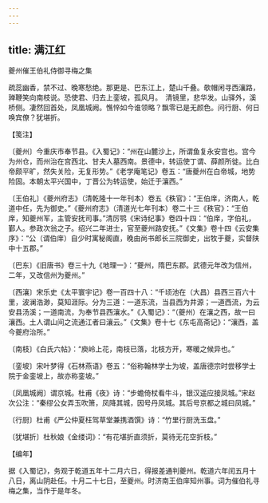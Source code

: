 ```yaml
---
---
---
```

title: 满江红
---



夔州催王伯礼侍御寻梅之集





疏蕊幽香，禁不过、晚寒愁绝。那更是、巴东江上，楚山千叠。欹帽闲寻西瀼路，亸鞭笑向南枝说。恐使君、归去上銮坡，孤风月。　清镜里，悲华发。山驿外，溪桥侧。凄然回首处，凤凰城阙。憔悴如今谁领略？飘零已是无颜色。问行厨、何日唤宾僚？犹堪折。

【笺注】

〔夔州〕今重庆市奉节县。《入蜀记》：“州在山麓沙上，所谓鱼复永安宫也。宫今为州仓，而州治在宫西北、甘夫人墓西南。景德中，转运使丁谓、薛颜所徙。比白帝颇平旷，然失关险，无复形势。”《老学庵笔记》卷五：“唐夔州在白帝城，地势险固。本朝太平兴国中，丁晋公为转运使，始迁于瀼西。”

〔王伯礼〕《夔州府志》（清乾隆十一年刊本）卷五《秩官》：“王伯庠，济南人，乾道中任，先为御史。”《夔州府志》（清道光七年刊本）卷二十三《秩官》：“王伯庠，知夔州军，主管安抚司事。”清厉鹗《宋诗纪事》卷四十四：“伯庠，字伯礼，鄞人。参政次翁之子。绍兴二年进士，官至夔州路安抚。”《文集》卷十四《云安集序》：“公（谓伯庠）自少时寓秘阁直，晚由尚书郎长三院御史，出牧于夔，实督陕中十五郡。”

〔巴东〕《旧唐书》卷三十九《地理一》：“夔州，隋巴东郡。武德元年改为信州，二年，又改信州为夔州。”

〔西瀼〕宋乐史《太平寰宇记》卷一百四十八：“千顷池在（大昌）县西三百六十里，波澜浩渺，莫知涯际。分为三道：一道东流，当县西为井源；一道西流，为云安县汤溪；一道南流，为奉节县西瀼水。”《入蜀记》：“（夔州）在瀼之西，故一曰瀼西。土人谓山间之流通江者曰瀼云。”《文集》卷十七《东屯高斋记》：“瀼西，盖今夔府治所。”

〔南枝〕《白氏六帖》：“庾岭上花，南枝已落，北枝方开，寒暖之候异也。”

〔銮坡〕宋叶梦得《石林燕语》卷五：“俗称翰林学士为坡，盖唐德宗时尝移学士院于金銮坡上，故亦称銮坡。”

〔凤凰城阙〕谓京城。杜甫《夜》诗：“步蟾倚杖看牛斗，银汉遥应接凤城。”宋赵次公注：“秦缪公女弄玉吹箫，凤降其城，因号丹凤城。其后号京都之城曰凤城。”

〔行厨〕杜甫《严公仲夏枉驾草堂兼携酒馔》诗：“竹里行厨洗玉盘。”

〔犹堪折〕杜秋娘《金缕词》：“有花堪折直须折，莫待无花空折枝。”

【编年】

据《入蜀记》，务观于乾道五年十二月六日，得报差通判夔州。乾道六年闰五月十八日，离山阴赴任。十月二十七日，至夔州。时济南王伯庠知州事。词为催伯礼寻梅之集，当作于是年冬。